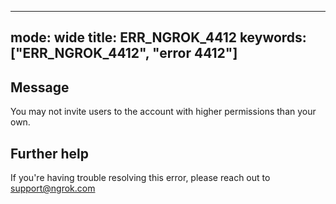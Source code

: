 
---
mode: wide
title: ERR_NGROK_4412
keywords: ["ERR_NGROK_4412", "error 4412"]
---

## Message
You may not invite users to the account with higher permissions than your own.




## Further help
If you're having trouble resolving this error, please reach out to [support@ngrok.com](mailto:support@ngrok.com?subject=Help%20with%20ERR_NGROK_4412)


